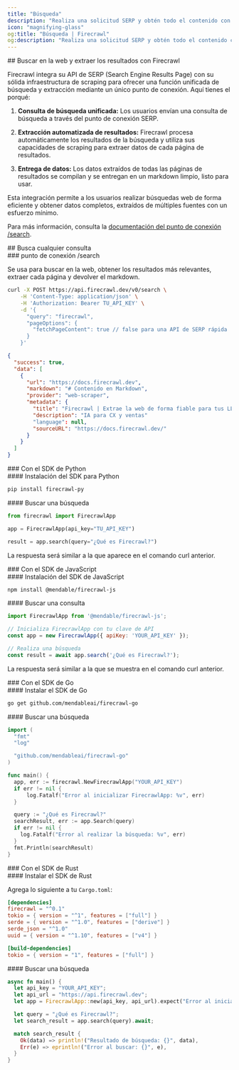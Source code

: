 ```yaml
---
title: "Búsqueda"
description: "Realiza una solicitud SERP y obtén todo el contenido con una única solicitud a la API"
icon: "magnifying-glass"
og:title: "Búsqueda | Firecrawl"
og:description: "Realiza una solicitud SERP y obtén todo el contenido con una única solicitud a la API"
---
```


<div id="searching-the-web-and-scraping-the-results-with-firecrawl">
  ## Buscar en la web y extraer los resultados con Firecrawl
</div>

Firecrawl integra su API de SERP (Search Engine Results Page) con su sólida infraestructura de scraping para ofrecer una función unificada de búsqueda y extracción mediante un único punto de conexión. Aquí tienes el porqué:

1. **Consulta de búsqueda unificada:**
   Los usuarios envían una consulta de búsqueda a través del punto de conexión SERP.

2. **Extracción automatizada de resultados:**
   Firecrawl procesa automáticamente los resultados de la búsqueda y utiliza sus capacidades de scraping para extraer datos de cada página de resultados.

3. **Entrega de datos:**
   Los datos extraídos de todas las páginas de resultados se compilan y se entregan en un markdown limpio, listo para usar.

Esta integración permite a los usuarios realizar búsquedas web de forma eficiente y obtener datos completos, extraídos de múltiples fuentes con un esfuerzo mínimo.

Para más información, consulta la [documentación del punto de conexión /search](https://docs.firecrawl.dev/api-reference/endpoint/search).

<div id="search-any-query">
  ## Busca cualquier consulta
</div>

<div id="search-endpoint">
  ### punto de conexión /search
</div>

Se usa para buscar en la web, obtener los resultados más relevantes, extraer cada página y devolver el markdown.

```bash
curl -X POST https://api.firecrawl.dev/v0/search \
    -H 'Content-Type: application/json' \
    -H 'Authorization: Bearer TU_API_KEY' \
    -d '{
      "query": "firecrawl",
      "pageOptions": {
        "fetchPageContent": true // false para una API de SERP rápida
      }
    }'
```

```json
{
  "success": true,
  "data": [
    {
      "url": "https://docs.firecrawl.dev",
      "markdown": "# Contenido en Markdown",
      "provider": "web-scraper",
      "metadata": {
        "title": "Firecrawl | Extrae la web de forma fiable para tus LLM",
        "description": "IA para CX y ventas"
        "language": null,
        "sourceURL": "https://docs.firecrawl.dev/"
      }
    }
  ]
}
```


<div id="with-python-sdk">
  ### Con el SDK de Python
</div>

<div id="installing-python-sdk">
  #### Instalación del SDK para Python
</div>

```bash
pip install firecrawl-py
```


<div id="search-a-query">
  #### Buscar una búsqueda
</div>

```python
from firecrawl import FirecrawlApp

app = FirecrawlApp(api_key="TU_API_KEY")

result = app.search(query="¿Qué es Firecrawl?")
```

La respuesta será similar a la que aparece en el comando curl anterior.


<div id="with-javascript-sdk">
  ### Con el SDK de JavaScript
</div>

<div id="installing-javascript-sdk">
  #### Instalación del SDK de JavaScript
</div>

```bash
npm install @mendable/firecrawl-js
```


<div id="search-a-query">
  #### Buscar una consulta
</div>

```javascript
import FirecrawlApp from '@mendable/firecrawl-js';

// Inicializa FirecrawlApp con tu clave de API
const app = new FirecrawlApp({ apiKey: 'YOUR_API_KEY' });

// Realiza una búsqueda
const result = await app.search('¿Qué es Firecrawl?');
```

La respuesta será similar a la que se muestra en el comando curl anterior.


<div id="with-go-sdk">
  ### Con el SDK de Go
</div>

<div id="installing-go-sdk">
  #### Instalar el SDK de Go
</div>

```bash
go get github.com/mendableai/firecrawl-go
```


<div id="search-a-query">
  #### Buscar una búsqueda
</div>

```go
import (
  "fmt"
  "log"

  "github.com/mendableai/firecrawl-go"
)

func main() {
  app, err := firecrawl.NewFirecrawlApp("YOUR_API_KEY")
  if err != nil {
      log.Fatalf("Error al inicializar FirecrawlApp: %v", err)
  }

  query := "¿Qué es Firecrawl?"
  searchResult, err := app.Search(query)
  if err != nil {
    log.Fatalf("Error al realizar la búsqueda: %v", err)
  }
  fmt.Println(searchResult)
}
```


<div id="with-rust-sdk">
  ### Con el SDK de Rust
</div>

<div id="installing-rust-sdk">
  #### Instalar el SDK de Rust
</div>

Agrega lo siguiente a tu `Cargo.toml`:

```toml
[dependencies]
firecrawl = "^0.1"
tokio = { version = "^1", features = ["full"] }
serde = { version = "^1.0", features = ["derive"] }
serde_json = "^1.0"
uuid = { version = "^1.10", features = ["v4"] }

[build-dependencies]
tokio = { version = "1", features = ["full"] }
```


<div id="search-a-query">
  #### Buscar una búsqueda
</div>

```rust
async fn main() {
  let api_key = "YOUR_API_KEY";
  let api_url = "https://api.firecrawl.dev";
  let app = FirecrawlApp::new(api_key, api_url).expect("Error al inicializar FirecrawlApp");

  let query = "¿Qué es Firecrawl?";
  let search_result = app.search(query).await;

  match search_result {
    Ok(data) => println!("Resultado de búsqueda: {}", data),
    Err(e) => eprintln!("Error al buscar: {}", e),
  }
}
```
